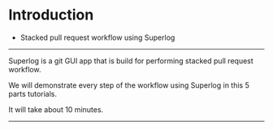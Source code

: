 
# Introduction

<Notice title="What you'll learn" type="tldr">

- Stacked pull request workflow using Superlog

</Notice>

---

Superlog is a git GUI app that is build for performing stacked pull request workflow.

We will demonstrate every step of the workflow using Superlog in this 5 parts tutorials.

It will take about 10 minutes.

---
